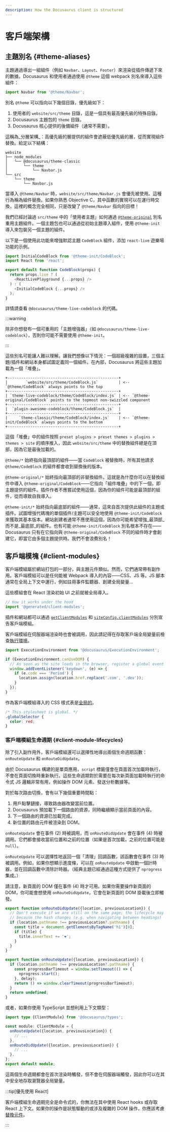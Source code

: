 ```yaml
---
description: How the Docusaurus client is structured
---
```


# 客戶端架構

## 主題別名 {#theme-aliases}

主題通過導出一組組件（例如 `Navbar`、`Layout`、`Footer`）來渲染從插件傳遞下來的數據。Docusaurus 和使用者通過使用 `@theme` 這個 webpack 別名來導入這些組件：

```js
import Navbar from '@theme/Navbar';
```

別名 `@theme` 可以指向以下幾個目錄，優先級如下：

1. 使用者的 `website/src/theme` 目錄，這是一個具有最高優先級的特殊目錄。
2. Docusaurus 主題包的 `theme` 目錄。
3. Docusaurus 核心提供的後備組件（通常不需要）。

這稱為_分層架構_：高優先級的層提供的組件會遮蔽低優先級的層，從而實現組件替換。給定以下結構：

```
website
├── node_modules
│   └── @docusaurus/theme-classic
│       └── theme
│           └── Navbar.js
└── src
    └── theme
        └── Navbar.js
```

當導入 `@theme/Navbar` 時，`website/src/theme/Navbar.js` 會優先被使用。這種行為稱為組件替換。如果你熟悉 Objective C，其中函數的實現可以在運行時交換，這裡的概念完全相同，只是改變了 `@theme/Navbar` 指向的目標！

我們已經討論過 `src/theme` 中的「使用者主題」如何通過 [`@theme-original`](../swizzling.mdx#wrapping) 別名重用主題組件。一個主題包也可以通過從初始主題導入組件，使用 `@theme-init` 導入來包裝另一個主題的組件。

以下是一個使用此功能來增強默認主題 `CodeBlock` 組件，添加 `react-live` 遊樂場功能的示例。

```js
import InitialCodeBlock from '@theme-init/CodeBlock';
import React from 'react';

export default function CodeBlock(props) {
  return props.live ? (
    <ReactLivePlayground {...props} />
  ) : (
    <InitialCodeBlock {...props} />
  );
}
```

詳情請查看 `@docusaurus/theme-live-codeblock` 的代碼。

:::warning

除非你想發布一個可重用的「主題增強器」（如 `@docusaurus/theme-live-codeblock`），否則你可能不需要使用 `@theme-init`。

:::

這些別名可能讓人難以理解。讓我們想像以下情況：一個超級複雜的設置，三個主題/插件和網站本身都試圖定義同一個組件。在內部，Docusaurus 將這些主題加載為一個「堆疊」。

```text
+-------------------------------------------------+
|        `website/src/theme/CodeBlock.js`         | <-- `@theme/CodeBlock` always points to the top
+-------------------------------------------------+
| `theme-live-codeblock/theme/CodeBlock/index.js` | <-- `@theme-original/CodeBlock` points to the topmost non-swizzled component
+-------------------------------------------------+
|  `plugin-awesome-codeblock/theme/CodeBlock.js`  |
+-------------------------------------------------+
|     `theme-classic/theme/CodeBlock/index.js`    | <-- `@theme-init/CodeBlock` always points to the bottom
+-------------------------------------------------+
```

這個「堆疊」中的組件按照 `preset plugins > preset themes > plugins > themes > site` 的順序推入，因此 `website/src/theme` 中的替換組件總是在頂部，因為它是最後加載的。

`@theme/*` 始終指向最頂部的組件——當 `CodeBlock` 被替換時，所有其他請求 `@theme/CodeBlock` 的組件都會收到替換後的版本。

`@theme-original/*` 始終指向最頂部的非替換組件。這就是為什麼你可以在替換組件中導入 `@theme-original/CodeBlock`——它指向「組件堆疊」中的下一個，即主題提供的組件。插件作者不應嘗試使用這個，因為你的組件可能是最頂部的組件，從而導致自我導入。

`@theme-init/*` 始終指向最底部的組件——通常，這來自首次提供此組件的主題或插件。試圖增強代碼塊的單個插件/主題可以安全地使用 `@theme-init/CodeBlock` 來獲取其基本版本。網站創建者通常不應使用這個，因為你可能希望增強_最頂部_而不是_最底部_的組件。也有可能 `@theme-init/CodeBlock` 別名根本不存在——Docusaurus 只有在它指向與 `@theme-original/CodeBlock` 不同的組件時才會創建它，即當它由多個主題提供時。我們不會浪費別名！

## 客戶端模塊 {#client-modules}

客戶端模組屬於網站打包的一部分，與主題元件類似。然而，它們通常帶有副作用。客戶端模組可以是任何能被 Webpack 導入的內容——CSS、JS 等。JS 腳本通常在全局上下文中運行，例如註冊事件監聽器、創建全局變量...

這些模組會在 React 渲染初始 UI 之前就被全局導入。

```js title="@docusaurus/core/App.tsx"
// How it works under the hood
import '@generated/client-modules';
```

插件和網站都可以通過 [`getClientModules`](../api/plugin-methods/lifecycle-apis.mdx#getClientModules) 和 [`siteConfig.clientModules`](../api/docusaurus.config.js.mdx#clientModules) 分別宣告客戶端模組。

客戶端模組在伺服器端渲染時也會被調用，因此請記得在存取客戶端全局變量前檢查[執行環境](./ssg.mdx#escape-hatches)。

```js title="mySiteGlobalJs.js"
import ExecutionEnvironment from '@docusaurus/ExecutionEnvironment';

if (ExecutionEnvironment.canUseDOM) {
  // As soon as the site loads in the browser, register a global event listener
  window.addEventListener('keydown', (e) => {
    if (e.code === 'Period') {
      location.assign(location.href.replace('.com', '.dev'));
    }
  });
}
```

作為客戶端模組導入的 CSS 樣式表是[全局的](../styling-layout.mdx#global-styles)。

```css title="mySiteGlobalCss.css"
/* This stylesheet is global. */
.globalSelector {
  color: red;
}
```

### 客戶端模組生命週期 {#client-module-lifecycles}

除了引入副作用外，客戶端模組還可以選擇性地導出兩個生命週期函數：`onRouteUpdate` 和 `onRouteDidUpdate`。

由於 Docusaurus 構建的是單頁應用，`script` 標籤僅會在頁面首次加載時執行，不會在頁面切換時重新執行。這些生命週期對於需要在每次新頁面加載時執行的命令式 JS 邏輯非常有用，例如操作 DOM 元素、發送分析數據等。

對於每次路由切換，會有以下幾個重要時間點：

1. 用戶點擊鏈接，導致路由器改變當前位置。
2. Docusaurus 預加載下一個路由的資源，同時繼續顯示當前頁面的內容。
3. 下一個路由的資源已加載完成。
4. 新位置的路由元件被渲染到 DOM。

`onRouteUpdate` 會在事件 (2) 時被調用，而 `onRouteDidUpdate` 會在事件 (4) 時被調用。它們都會接收當前位置和之前的位置（如果是首次加載，之前的位置可能是 `null`）。

`onRouteUpdate` 可以選擇性地返回一個「清理」回調函數，該函數會在事件 (3) 時被調用。例如，如果你想顯示進度條，可以在 `onRouteUpdate` 中啟動一個計時器，並在回調函數中清除計時器。（經典主題已經通過這種方式提供了 `nprogress` 集成。）

請注意，新頁面的 DOM 僅在事件 (4) 時才可用。如果你需要操作新頁面的 DOM，你可能會想使用 `onRouteDidUpdate`，它會在新頁面的 DOM 掛載後立即觸發。

```js title="myClientModule.js"
export function onRouteDidUpdate({location, previousLocation}) {
  // Don't execute if we are still on the same page; the lifecycle may be fired
  // because the hash changes (e.g. when navigating between headings)
  if (location.pathname !== previousLocation?.pathname) {
    const title = document.getElementsByTagName('h1')[0];
    if (title) {
      title.innerText += '❤️';
    }
  }
}

export function onRouteUpdate({location, previousLocation}) {
  if (location.pathname !== previousLocation?.pathname) {
    const progressBarTimeout = window.setTimeout(() => {
      nprogress.start();
    }, delay);
    return () => window.clearTimeout(progressBarTimeout);
  }
  return undefined;
}
```

或者，如果你使用 TypeScript 並想利用上下文類型：

```ts title="myClientModule.ts"
import type {ClientModule} from '@docusaurus/types';

const module: ClientModule = {
  onRouteUpdate({location, previousLocation}) {
    // ...
  },
  onRouteDidUpdate({location, previousLocation}) {
    // ...
  },
};
export default module;
```

這兩個生命週期都會在首次渲染時觸發，但不會在伺服器端觸發，因此你可以在其中安全地存取瀏覽器全局變量。

:::tip[優先使用 React]

客戶端模組生命週期完全是命令式的，你無法在其中使用 React hooks 或存取 React 上下文。如果你的操作是狀態驅動的或涉及複雜的 DOM 操作，你應該考慮[替換元件](../swizzling.mdx)。

:::
